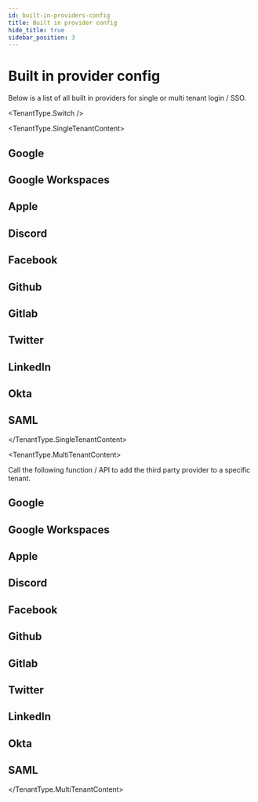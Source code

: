 ```yaml
---
id: built-in-providers-config
title: Built in provider config
hide_title: true
sidebar_position: 3
---
```





# Built in provider config

Below is a list of all built in providers for single or multi tenant login / SSO.

<TenantType.Switch />

<TenantType.SingleTenantContent>

## Google

<SingleTenantProviderConfigGoogle />

## Google Workspaces

<SingleTenantProviderConfigGoogleWorkspaces />

## Apple

<SingleTenantProviderConfigApple />

## Discord

<SingleTenantProviderConfigDiscord />

## Facebook

<SingleTenantProviderConfigFacebook />

## Github

<SingleTenantProviderConfigGithub />

## Gitlab

<SingleTenantProviderConfigGitlab />

## Twitter

<SingleTenantProviderConfigTwitter />

## LinkedIn

<SingleTenantProviderConfigLinkedIn />

## Okta

<SingleTenantProviderConfigOkta />

## SAML

<SingleTenantProviderConfigSaml />

</TenantType.SingleTenantContent>


<TenantType.MultiTenantContent>

Call the following function / API to add the third party provider to a specific tenant.

## Google

<MultiTenantProviderConfigGoogle />

## Google Workspaces

<MultiTenantProviderConfigGoogleWorkspaces />

## Apple

<MultiTenantProviderConfigApple />

## Discord

<MultiTenantProviderConfigDiscord />


## Facebook

<MultiTenantProviderConfigFacebook />


## Github

<MultiTenantProviderConfigGithub />


## Gitlab

<MultiTenantProviderConfigGitlab />


## Twitter

<MultiTenantProviderConfigTwitter />


## LinkedIn

<MultiTenantProviderConfigLinkedIn />


## Okta

<MultiTenantProviderConfigOkta />


## SAML

<MultiTenantProviderConfigSaml />


</TenantType.MultiTenantContent>


